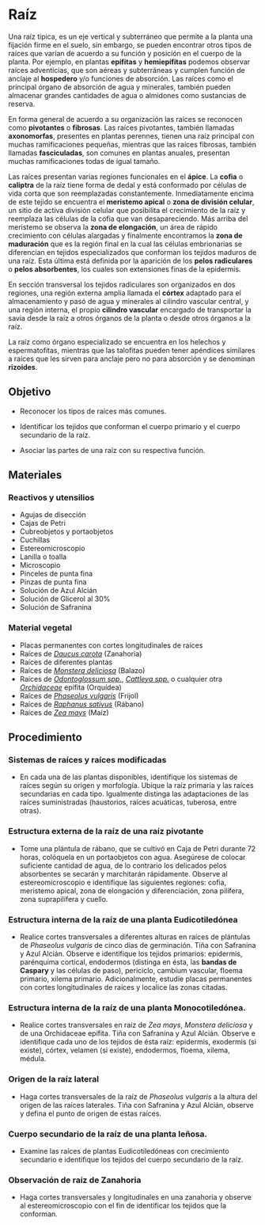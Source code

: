 # Raíz

Una raíz típica, es un eje vertical y subterráneo que permite a la planta una fijación firme en el suelo, sin embargo, se pueden encontrar otros tipos de raíces que varían de acuerdo a su función y posición en el cuerpo de la planta. Por ejemplo, en plantas **epífitas** y **hemiepífitas** podemos observar raíces adventicias, que son aéreas y subterráneas y cumplen función de anclaje al **hospedero** y/o funciones de absorción. Las raíces como el principal órgano de absorción de agua y minerales, también pueden almacenar grandes cantidades de agua o almidones como sustancias de reserva.

En forma general de acuerdo a su organización las raíces se reconocen como **pivotantes** o **fibrosas**. Las raíces pivotantes, también llamadas **axonomorfas**, presentes en plantas perennes, tienen una raíz principal con muchas ramificaciones pequeñas, mientras que las raíces fibrosas, también llamadas **fasciculadas**, son comunes en plantas anuales, presentan muchas ramificaciones todas de igual tamaño.

Las raíces presentan varias regiones funcionales en el **ápice**. La **cofia** o **caliptra** de la raíz tiene forma de dedal y está conformado por células de vida corta que son reemplazadas constantemente. Inmediatamente encima de este tejido se encuentra el **meristemo apical** o **zona de división celular**, un sitio de activa división celular que posibilita el crecimiento de la raíz y reemplaza las células de la cofia que van desapareciendo. Más arriba del meristemo se observa la **zona de elongación**, un área de rápido crecimiento con células alargadas y finalmente encontramos la **zona de maduración** que es la región final en la cual las células embrionarias se diferencian en tejidos especializados que conforman los tejidos maduros de una raíz. Esta última está definida por la aparición de los **pelos radiculares** o **pelos absorbentes**, los cuales son extensiones finas de la epidermis.

En sección transversal los tejidos radiculares son organizados en dos regiones, una región externa amplia llamada el **córtex** adaptado para el almacenamiento y pasó de agua y minerales al cilindro vascular central, y una región interna, el propio **cilindro vascular** encargado de transportar la savia desde la raíz a otros órganos de la planta o desde otros órganos a la raíz. 

La raíz como órgano especializado se encuentra en los helechos y espermatofitas, mientras que las talofitas pueden tener apéndices similares a raíces que les sirven para anclaje pero no para absorción y se denominan **rizoides**.

## Objetivo

-   Reconocer los tipos de raíces más comunes.

-   Identificar los tejidos que conforman el cuerpo primario y el cuerpo secundario de la raíz.

-   Asociar las partes de una raíz con su respectiva función.

## Materiales

### Reactivos y utensilios

-   Agujas de disección
-   Cajas de Petri
-   Cubreobjetos y portaobjetos
-   Cuchillas
-   Estereomicroscopio
-   Lanilla o toalla
-   Microscopio
-   Pinceles de punta fina
-   Pinzas de punta fina
-   Solución de Azul Alcián
-   Solución de Glicerol al 30%
-   Solución de Safranina

### Material vegetal

-   Placas permanentes con cortes longitudinales de raíces
-   Raíces de [*Daucus carota*](https://tropicos.org/name/1701516) (Zanahoria)
-   Raíces de diferentes plantas
-   Raíces de [*Monstera deliciosa*](https://tropicos.org/name/2103116) (Balazo)
-   Raíces de [*Odontoglossum spp.*](https://tropicos.org/name/40030489), [*Cattleya spp.*](https://tropicos.org/name/40002932) o cualquier otra [*Orchidaceae*](https://tropicos.org/name/42000388) epífita (Orquídea)
-   Raíces de [*Phaseolus vulgaris*](https://tropicos.org/name/13031753) (Frijol)
-   Raíces de [*Raphanus sativus*](https://tropicos.org/name/4100238) (Rábano)
-   Raíces de [*Zea mays*](https://tropicos.org/name/25510055) (Maíz)

## Procedimiento

### Sistemas de raíces y raíces modificadas

-   En cada una de las plantas disponibles, identifique los sistemas de raíces según su origen y morfología. Ubique la raíz primaria y las raíces secundarias en cada tipo. Igualmente distinga las adaptaciones de las raíces suministradas (haustorios, raíces acuáticas, tuberosa, entre otras).

### Estructura externa de la raíz de una raíz pivotante

-   Tome una plántula de rábano, que se cultivó en Caja de Petri durante 72 horas, colóquela en un portaobjetos con agua. Asegúrese de colocar suficiente cantidad de agua, de lo contrario los delicados pelos absorbentes se secarán y marchitarán rápidamente. Observe al estereomicroscopio e identifique las siguientes regiones: cofia, meristemo apical, zona de elongación y diferenciación, zona pilífera, zona suprapilífera y cuello.

### Estructura interna de la raíz de una planta Eudicotiledónea

-   Realice cortes transversales a diferentes alturas en raíces de plántulas de *Phaseolus vulgaris* de cinco días de germinación. Tiña con Safranina y Azul Alcián. Observe e identifique los tejidos primarios: epidermis, parénquima cortical, endodermos (distinga en ésta, las **bandas de Caspary** y las células de paso), periciclo, cambium vascular, floema primario, xilema primario. Adicionalmente, estudie placas permanentes con cortes longitudinales de raíces y localice las zonas citadas.

### Estructura interna de la raíz de una planta Monocotiledónea.

-   Realice cortes transversales en raíz de *Zea mays*, *Monstera deliciosa* y de una Orchidaceae epífita. Tiña con Safranina y Azul Alcián. Observe e identifique cada uno de los tejidos de ésta raíz: epidermis, exodermis (si existe), córtex, velamen (si existe), endodermos, floema, xilema, médula.

### Origen de la raíz lateral

-   Haga cortes transversales de la raíz de *Phaseolus vulgaris* a la altura del origen de las raíces laterales. Tiña con Safranina y Azul Alcián, observe y defina el punto de origen de estas raíces.

### Cuerpo secundario de la raíz de una planta leñosa.

-   Examine las raíces de plantas Eudicotiledóneas con crecimiento secundario e identifique los tejidos del cuerpo secundario de la raíz.

### Observación de raíz de Zanahoria

-   Haga cortes transversales y longitudinales en una zanahoria y observe al estereomicroscopio con el fin de identificar los tejidos que la conforman.